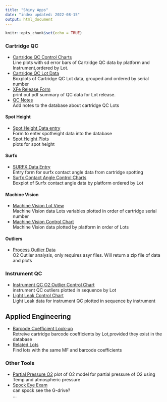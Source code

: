 ```yaml
---
title: "Shiny Apps"
date: "index updated: 2022-08-15"
output: html_document
---
```


```r
knitr::opts_chunk$set(echo = TRUE)
```

### Cartridge QC
+ [Cartridge QC Control Charts](/jarsenault/XFeCC)  
Line plots with sd error bars of Cartridge QC data by platform and Instrument,ordered by Lot.  
+ [Cartridge QC Lot Data](/jarsenault/XFeCCLot)  
Boxplots of Cartridge QC Lot data, grouped and ordered by serial number  
+ [XFe Release Form](/jarsenault/alt_rfs)  
print out pdf summary of QC data for Lot release.  
+ [QC Notes](/jarsenault/QCNOTES)  
Add notes to the database about cartridge QC Lots  
  
#### Spot Height
+ [Spot Height Data entry](/jarsenault/SpotHeight)  
Form to enter spotheight data into the database  
+ [Spot Height Plots](/jarsenault/spot_height_plot)  
plots for spot height  
  
#### Surfx
+ [SURFX Data Entry](/jarsenault/SURFXentry)  
Entry form for surfx contact angle data from cartridge spotting  
+ [Surfx Contact Angle Control Charts](/jarsenault/SurfxContactAngle)  
Boxplot of Surfx contact angle data by platform ordered by Lot  
  
#### Machine Vision
+ [Machine Vision Lot View](/jarsenault/MVData)  
Machine Vision data Lots variables plotted in order of cartridge serial number  
+ [Machine Vision Control Chart](/jarsenault/MVplatformview)  
Machine Vision data plotted by platform in order of Lots  
  
#### Outliers
+ [Process Outlier Data](/jarsenault/Outliers)  
O2 Outlier analysis, only requires asyr files. Will return a zip file of data and plots 
  
### Instrument QC  
+ [Instrument QC O2 Outlier Control Chart](/jarsenault/InstQCOL)  
instrument QC outliers plotted in sequence by Lot  
+ [Light Leak Control Chart](/jarsenault/lightLeakApp)  
Light Leak data for instrument QC plotted in sequence by instrument  
    
## Applied Engineering  
+ [Barcode Coefficient Look-up](/jarsenault/GetBarcodeCoefs)  
Retreive cartridge barcode coefficients by Lot,provided they exist in the database  
+ [Related Lots](/jarsenault/related_lots)   
Find lots with the same MF and barcode coefficients  
  
### Other Tools
+ [Partial Pressure O2](/jarsenault/partialpressureO2)
plot of O2 model for partial pressure of O2 using Temp and atmospheric pressure
+ [Spock Eye Exam](/jarsenault/eye_exam)  
can spock see the G-drive?   
...
